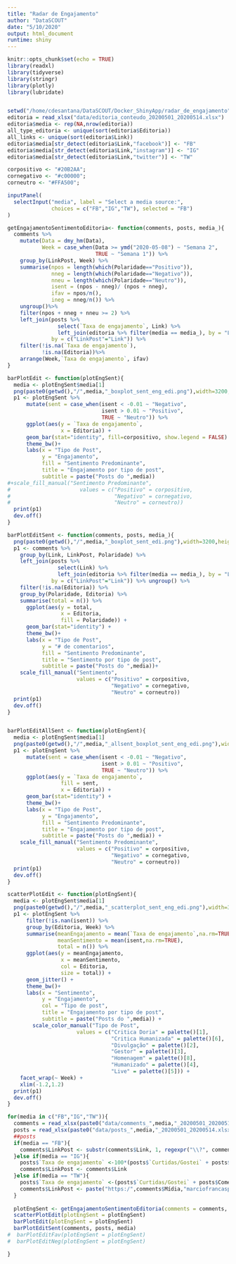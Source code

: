 ```yaml
---
title: "Radar de Engajamento"
author: "DataSCOUT"
date: "5/10/2020"
output: html_document
runtime: shiny
---
```


```r
knitr::opts_chunk$set(echo = TRUE)
library(readxl)
library(tidyverse)
library(stringr)
library(plotly)
library(lubridate)


setwd("/home/cdesantana/DataSCOUT/Docker_ShinyApp/radar_de_engajamento")
editoria = read_xlsx("data/editoria_conteudo_20200501_20200514.xlsx")
editoria$media <- rep(NA,nrow(editoria))
all_type_editoria <- unique(sort(editoria$Editoria))
all_links <- unique(sort(editoria$Link))
editoria$media[str_detect(editoria$Link,"facebook")] <- "FB"
editoria$media[str_detect(editoria$Link,"instagram")] <- "IG"
editoria$media[str_detect(editoria$Link,"twitter")] <- "TW"

corpositivo <- "#20B2AA";
cornegativo <- "#c00000";
corneutro <- "#FFA500";

```



```r
inputPanel(
  selectInput("media", label = "Select a media source:",
              choices = c("FB","IG","TW"), selected = "FB")
)

getEngajamentoSentimentoEditoria<- function(comments, posts, media_){
  comments %>% 
    mutate(Data = dmy_hm(Data),
           Week = case_when(Data >= ymd("2020-05-08") ~ "Semana 2",
                            TRUE ~ "Semana 1")) %>%
    group_by(LinkPost, Week) %>%
    summarise(npos = length(which(Polaridade=="Positivo")),
              nneg = length(which(Polaridade=="Negativo")),
              nneu = length(which(Polaridade=="Neutro")),
              isent = (npos - nneg)/ (npos + nneg),
              ifav = npos/n(),
              ineg = nneg/n()) %>%
    ungroup()%>%
    filter(npos + nneg + nneu >= 2) %>%
    left_join(posts %>% 
                select(`Taxa de engajamento`, Link) %>%
                left_join(editoria %>% filter(media == media_), by = "Link"), 
              by = c("LinkPost"="Link")) %>%
    filter(!is.na(`Taxa de engajamento`), 
           !is.na(Editoria))%>%
    arrange(Week,`Taxa de engajamento`, ifav)
}

barPlotEdit <- function(plotEngSent){
  media <- plotEngSent$media[1]
  png(paste0(getwd(),"/",media,"_boxplot_sent_eng_edi.png"),width=3200,height=1800,res=300)
  p1 <- plotEngSent %>% 
      mutate(sent = case_when(isent < -0.01 ~ "Negativo",
                              isent > 0.01 ~ "Positivo",
                              TRUE ~ "Neutro")) %>%
      ggplot(aes(y = `Taxa de engajamento`,
                 x = Editoria)) +
      geom_bar(stat="identity", fill=corpositivo, show.legend = FALSE) + 
      theme_bw()+
      labs(x = "Tipo de Post",
           y = "Engajamento",
           fill = "Sentimento Predominante",
           title = "Engajamento por tipo de post",
           subtitle = paste("Posts do ",media))
#+scale_fill_manual("Sentimento Predominante", 
#                      values = c("Positivo" = corpositivo,
#                                 "Negativo" = cornegativo, 
#                                 "Neutro" = corneutro))
  print(p1)
  dev.off()
}

barPlotEditSent <- function(comments, posts, media_){
  png(paste0(getwd(),"/",media,"_boxplot_sent_edi.png"),width=3200,height=1800,res=300)
  p1 <- comments %>% 
    group_by(Link, LinkPost, Polaridade) %>%  
    left_join(posts %>% 
                select(Link) %>%
                left_join(editoria %>% filter(media == media_), by = "Link"), 
              by = c("LinkPost"="Link")) %>% ungroup() %>%
    filter(!is.na(Editoria)) %>%
    group_by(Polaridade, Editoria) %>%
    summarise(total = n()) %>%
      ggplot(aes(y = total,
                 x = Editoria,
                 fill = Polaridade)) +
      geom_bar(stat="identity") + 
      theme_bw()+
      labs(x = "Tipo de Post",
           y = "# de comentarios",
           fill = "Sentimento Predominante",
           title = "Sentimento por tipo de post",
           subtitle = paste("Posts do ",media))+
    scale_fill_manual("Sentimento", 
                      values = c("Positivo" = corpositivo,
                                 "Negativo" = cornegativo, 
                                 "Neutro" = corneutro))
  print(p1)
  dev.off()
}


barPlotEditAllSent <- function(plotEngSent){
  media <- plotEngSent$media[1]
  png(paste0(getwd(),"/",media,"_allsent_boxplot_sent_eng_edi.png"),width=3200,height=1800,res=300)
  p1 <- plotEngSent %>% 
      mutate(sent = case_when(isent < -0.01 ~ "Negativo",
                              isent > 0.01 ~ "Positivo",
                              TRUE ~ "Neutro")) %>%
      ggplot(aes(y = `Taxa de engajamento`,
                 fill = sent,
                 x = Editoria)) +
      geom_bar(stat="identity") + 
      theme_bw()+
      labs(x = "Tipo de Post",
           y = "Engajamento",
           fill = "Sentimento Predominante",
           title = "Engajamento por tipo de post",
           subtitle = paste("Posts do ",media)) +
    scale_fill_manual("Sentimento Predominante", 
                      values = c("Positivo" = corpositivo,
                                 "Negativo" = cornegativo, 
                                 "Neutro" = corneutro))
  print(p1)
  dev.off()
}

scatterPlotEdit <- function(plotEngSent){
  media <- plotEngSent$media[1]
  png(paste0(getwd(),"/",media,"_scatterplot_sent_eng_edi.png"),width=3200,height=1800,res=300)
  p1 <- plotEngSent %>%
      filter(!is.nan(isent)) %>%
      group_by(Editoria, Week) %>%
      summarise(meanEngajamento = mean(`Taxa de engajamento`,na.rm=TRUE),
                meanSentimento = mean(isent,na.rm=TRUE),
                total = n()) %>%
      ggplot(aes(y = meanEngajamento,
                 x = meanSentimento,
                 col = Editoria,
                 size = total)) + 
      geom_jitter() + 
      theme_bw()+
      labs(x = "Sentimento",
           y = "Engajamento",
           col = "Tipo de post",
           title = "Engajamento por tipo de post",
           subtitle = paste("Posts do ",media)) +
        scale_color_manual("Tipo de Post", 
                      values = c("Critica Doria" = palette()[1],
                                 "Critica Humanizada" = palette()[6],
                                 "Divulgação" = palette()[2], 
                                 "Gestor" = palette()[3],
                                 "Homenagem" = palette()[8],
                                 "Humanizado" = palette()[4],
                                 "Live" = palette()[5])) +
    facet_wrap(~ Week) +
    xlim(-1.2,1.2)
  print(p1)
  dev.off()
}

```


```r

for(media in c("FB","IG","TW")){
  comments = read_xlsx(paste0("data/comments_",media,"_20200501_20200514.xlsx"))
  posts = read_xlsx(paste0("data/posts_",media,"_20200501_20200514.xlsx"))
  ##posts
  if(media == "FB"){
    comments$LinkPost <- substr(comments$Link, 1, regexpr("\\?", comments$Link)-1)
  }else if(media == "IG"){
    posts$`Taxa de engajamento` <-100*(posts$`Curtidas/Gostei` + posts$Comentários*1.5)/(posts$Alcance)
    comments$LinkPost <- comments$Link
  }else if(media == "TW"){
    posts$`Taxa de engajamento` <-(posts$`Curtidas/Gostei` + posts$Comentários*1.5 + 2*posts$Compartilhamentos)/nrow(posts)  
    comments$LinkPost <- paste("https:/",comments$Mídia,"marciofrancasp","status",comments$`ID do Post`, sep="/")
  }
  
  plotEngSent <- getEngajamentoSentimentoEditoria(comments = comments, posts = posts, media_ = media)
  scatterPlotEdit(plotEngSent = plotEngSent)
  barPlotEdit(plotEngSent = plotEngSent)
  barPlotEditSent(comments, posts, media)
#  barPlotEditFav(plotEngSent = plotEngSent)
#  barPlotEditNeg(plotEngSent = plotEngSent)

}
```




